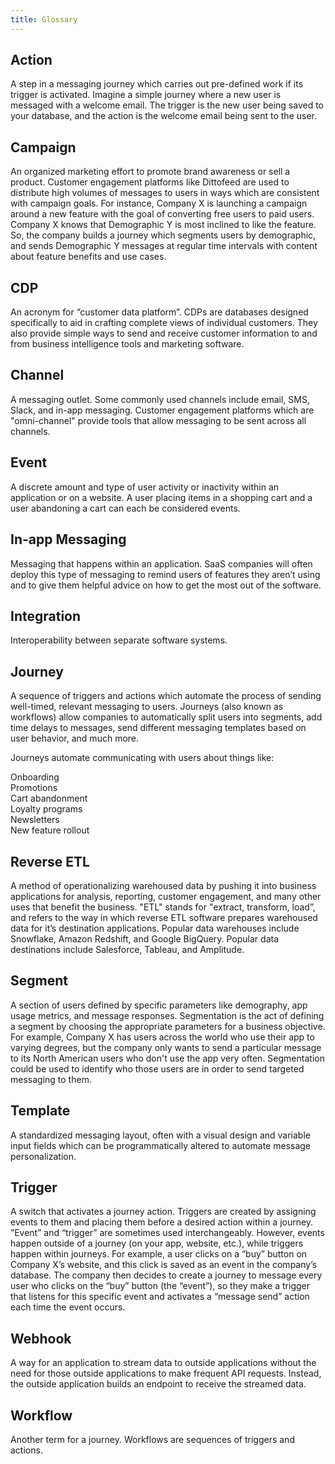 ```yaml
---
title: Glossary
---
```


## Action

A step in a messaging journey which carries out pre-defined work if its trigger is activated. Imagine a simple journey where a new user is messaged with a welcome email. The trigger is the new user being saved to your database, and the action is the welcome email being sent to the user.

## Campaign

An organized marketing effort to promote brand awareness or sell a product. Customer engagement platforms like Dittofeed are used to distribute high volumes of messages to users in ways which are consistent with campaign goals. For instance, Company X is launching a campaign around a new feature with the goal of converting free users to paid users. Company X knows that Demographic Y is most inclined to like the feature. So, the company builds a journey which segments users by demographic, and sends Demographic Y messages at regular time intervals with content about feature benefits and use cases.

## CDP

An acronym for “customer data platform”. CDPs are databases designed specifically to aid in crafting complete views of individual customers. They also provide simple ways to send and receive customer information to and from business intelligence tools and marketing software.

## Channel

A messaging outlet. Some commonly used channels include email, SMS, Slack, and in-app messaging. Customer engagement platforms which are "omni-channel" provide tools that allow messaging to be sent across all channels.

## Event

A discrete amount and type of user activity or inactivity within an application or on a website. A user placing items in a shopping cart and a user abandoning a cart can each be considered events.

## In-app Messaging

Messaging that happens within an application. SaaS companies will often deploy this type of messaging to remind users of features they aren’t using and to give them helpful advice on how to get the most out of the software.

## Integration

Interoperability between separate software systems.

## Journey

A sequence of triggers and actions which automate the process of sending well-timed, relevant messaging to users. Journeys (also known as workflows) allow companies to automatically split users into segments, add time delays to messages, send different messaging templates based on user behavior, and much more.

Journeys automate communicating with users about things like:

Onboarding  
Promotions  
Cart abandonment  
Loyalty programs  
Newsletters  
New feature rollout

## Reverse ETL

A method of operationalizing warehoused data by pushing it into business applications for analysis, reporting, customer engagement, and many other uses that benefit the business. "ETL" stands for "extract, transform, load”, and refers to the way in which reverse ETL software prepares warehoused data for it’s destination applications. Popular data warehouses include Snowflake, Amazon Redshift, and Google BigQuery. Popular data destinations include Salesforce, Tableau, and Amplitude.

## Segment

A section of users defined by specific parameters like demography, app usage metrics, and message responses. Segmentation is the act of defining a segment by choosing the appropriate parameters for a business objective. For example, Company X has users across the world who use their app to varying degrees, but the company only wants to send a particular message to its North American users who don't use the app very often. Segmentation could be used to identify who those users are in order to send targeted messaging to them.

## Template

A standardized messaging layout, often with a visual design and variable input fields which can be programmatically altered to automate message personalization.

## Trigger

A switch that activates a journey action. Triggers are created by assigning events to them and placing them before a desired action within a journey. ”Event” and “trigger” are sometimes used interchangeably. However, events happen outside of a journey (on your app, website, etc.), while triggers happen within journeys. For example, a user clicks on a “buy” button on Company X’s website, and this click is saved as an event in the company’s database. The company then decides to create a journey to message every user who clicks on the “buy” button (the “event”), so they make a trigger that listens for this specific event and activates a “message send” action each time the event occurs.

## Webhook

A way for an application to stream data to outside applications without the need for those outside applications to make frequent API requests. Instead, the outside application builds an endpoint to receive the streamed data.

## Workflow

Another term for a journey. Workflows are sequences of triggers and actions.
